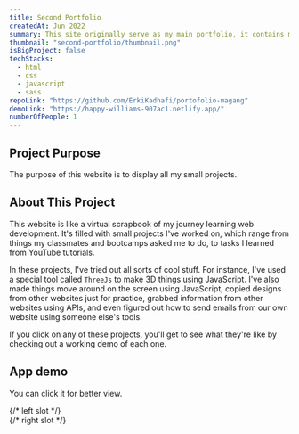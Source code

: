 ```yaml
---
title: Second Portfolio
createdAt: Jun 2022
summary: This site originally serve as my main portfolio, it contains my small projects that I have done in the past.
thumbnail: "second-portfolio/thumbnail.png"
isBigProject: false
techStacks:
  - html
  - css
  - javascript
  - sass
repoLink: "https://github.com/ErkiKadhafi/portofolio-magang"
demoLink: "https://happy-williams-907ac1.netlify.app/"
numberOfPeople: 1
---
```


## Project Purpose

The purpose of this website is to display all my small projects.

## About This Project

This website is like a virtual scrapbook of my journey learning web development.
It's filled with small projects I've worked on, which range from things my classmates and bootcamps asked me to do,
to tasks I learned from YouTube tutorials.

In these projects, I've tried out all sorts of cool stuff. For instance, I've used a special tool
called `ThreeJs` to make 3D things using JavaScript. I've also made things move around on the
screen using JavaScript, copied designs from other websites just for practice, grabbed information
from other websites using APIs, and even figured out how to send emails from our own website using
someone else's tools.

If you click on any of these projects, you'll get to see what they're like by checking out a working
demo of each one.

## App demo

You can click it for better view.

<ImageGallery>
  {/* left slot  */}
  <div className="flex-col space-y-4">
    <LightBox
      src="second-portfolio/projects-page.png"
      alt="Projects page"
      customSize={true}
      width={1920}
      height={3304}
    />
  </div>
  {/* right slot  */}
  <div className="flex-col space-y-4">
    <LightBox
      src="second-portfolio/thumbnail.png"
      alt="Home page"
      customSize={true}
      width={1920}
      height={894}
    />
    <LightBox
      src="second-portfolio/contact-page.png"
      alt="Contact page"
      customSize={true}
      width={1920}
      height={894}
    />
  </div>
</ImageGallery>
